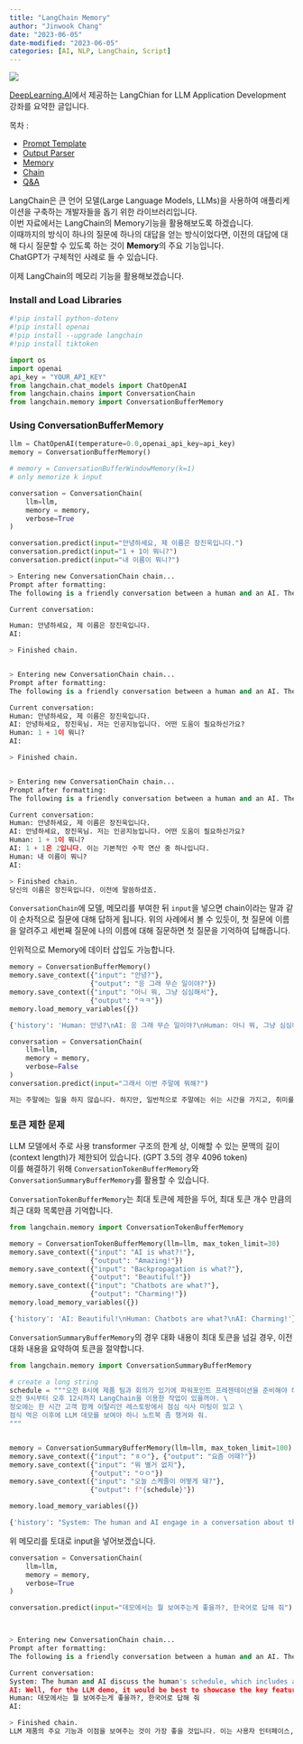 ```yaml
---
title: "LangChain Memory"
author: "Jinwook Chang"
date: "2023-06-05"
date-modified: "2023-06-05"
categories: [AI, NLP, LangChain, Script]
---
```


![](../../others/prompt.png)


[DeepLearning.AI](https://www.deeplearning.ai/)에서 제공하는 LangChian for LLM Application Development 강좌를 요약한 글입니다.

목차 :

* [Prompt Template](../langchain-prompt-template/)
* [Output Parser](../langchain-output-parser/)
* [Memory](../langchain-memory/)
* [Chain](../langchain-chains/)
* [Q&A](../langchain-qna)

LangChain은 큰 언어 모델(Large Language Models, LLMs)을 사용하여 애플리케이션을 구축하는 개발자들을 돕기 위한 라이브러리입니다. \
이번 자료에서는 LangChain의 Memory기능을 활용해보도록 하겠습니다. \
이때까지의 방식이 하나의 질문에 하나의 대답을 얻는 방식이었다면, 이전의 대답에 대해 다시 질문할 수 있도록 하는 것이 **Memory**의 주요 기능입니다. \
ChatGPT가 구체적인 사례로 들 수 있습니다.

이제 LangChain의 메모리 기능을 활용해보겠습니다.

### Install and Load Libraries

```python
#!pip install python-dotenv
#!pip install openai
#!pip install --upgrade langchain
#!pip install tiktoken

import os
import openai
api_key = "YOUR_API_KEY"
from langchain.chat_models import ChatOpenAI
from langchain.chains import ConversationChain
from langchain.memory import ConversationBufferMemory
```

### Using ConversationBufferMemory

```python
llm = ChatOpenAI(temperature=0.0,openai_api_key=api_key)
memory = ConversationBufferMemory()

# memory = ConversationBufferWindowMemory(k=1)
# only memorize k input

conversation = ConversationChain(
    llm=llm, 
    memory = memory,
    verbose=True
)
```

```python
conversation.predict(input="안녕하세요, 제 이름은 장진욱입니다.")
conversation.predict(input="1 + 1이 뭐니?")
conversation.predict(input="내 이름이 뭐니?")
```

```python
> Entering new ConversationChain chain...
Prompt after formatting:
The following is a friendly conversation between a human and an AI. The AI is talkative and provides lots of specific details from its context. If the AI does not know the answer to a question, it truthfully says it does not know.

Current conversation:

Human: 안녕하세요, 제 이름은 장진욱입니다.
AI:

> Finished chain.


> Entering new ConversationChain chain...
Prompt after formatting:
The following is a friendly conversation between a human and an AI. The AI is talkative and provides lots of specific details from its context. If the AI does not know the answer to a question, it truthfully says it does not know.

Current conversation:
Human: 안녕하세요, 제 이름은 장진욱입니다.
AI: 안녕하세요, 장진욱님. 저는 인공지능입니다. 어떤 도움이 필요하신가요?
Human: 1 + 1이 뭐니?
AI:

> Finished chain.


> Entering new ConversationChain chain...
Prompt after formatting:
The following is a friendly conversation between a human and an AI. The AI is talkative and provides lots of specific details from its context. If the AI does not know the answer to a question, it truthfully says it does not know.

Current conversation:
Human: 안녕하세요, 제 이름은 장진욱입니다.
AI: 안녕하세요, 장진욱님. 저는 인공지능입니다. 어떤 도움이 필요하신가요?
Human: 1 + 1이 뭐니?
AI: 1 + 1은 2입니다. 이는 기본적인 수학 연산 중 하나입니다.
Human: 내 이름이 뭐니?
AI:

> Finished chain.
당신의 이름은 장진욱입니다. 이전에 말씀하셨죠.
```

`ConversationChain`에 모델, 메모리를 부여한 뒤 `input`을 넣으면 chain이라는 말과 같이 순차적으로 질문에 대해 답하게 됩니다.
위의 사례에서 볼 수 있듯이, 첫 질문에 이름을 알려주고 세번째 질문에 나의 이름에 대해 질문하면 첫 질문을 기억하여 답해줍니다.

인위적으로 Memory에 데이터 삽입도 가능합니다.

```python
memory = ConversationBufferMemory()
memory.save_context({"input": "안녕?"}, 
                    {"output": "응 그래 무슨 일이야?"})
memory.save_context({"input": "아니 뭐, 그냥 심심해서"}, 
                    {"output": "ㅋㅋ"})
memory.load_memory_variables({})
```

```python
{'history': 'Human: 안녕?\nAI: 응 그래 무슨 일이야?\nHuman: 아니 뭐, 그냥 심심해서\nAI: ㅋㅋ'}
```

```python
conversation = ConversationChain(
    llm=llm, 
    memory = memory,
    verbose=False
)
conversation.predict(input="그래서 이번 주말에 뭐해?")
```

```python
저는 주말에는 일을 하지 않습니다. 하지만, 일반적으로 주말에는 쉬는 시간을 가지고, 취미를 즐기거나 친구들과 만나는 등의 활동을 합니다. 당신은 무엇을 계획하고 있나요?
```



### 토큰 제한 문제

LLM 모델에서 주로 사용 transformer 구조의 한계 상, 이해할 수 있는 문맥의 길이 \(context length\)가 제한되어 있습니다.
\(GPT 3.5의 경우 4096 token\) \
이를 해결하기 위해 `ConversationTokenBufferMemory`와 `ConversationSummaryBufferMemory`를 활용할 수 있습니다.

`ConversationTokenBufferMemory`는 최대 토큰에 제한을 두어, 최대 토큰 개수 만큼의 최근 대화 목록만큼 기억합니다.

```python
from langchain.memory import ConversationTokenBufferMemory

memory = ConversationTokenBufferMemory(llm=llm, max_token_limit=30)
memory.save_context({"input": "AI is what?!"},
                    {"output": "Amazing!"})
memory.save_context({"input": "Backpropagation is what?"},
                    {"output": "Beautiful!"})
memory.save_context({"input": "Chatbots are what?"}, 
                    {"output": "Charming!"})
memory.load_memory_variables({})
```

```python
{'history': 'AI: Beautiful!\nHuman: Chatbots are what?\nAI: Charming!'}
```

`ConversationSummaryBufferMemory`의 경우 대화 내용이 최대 토큰을 넘길 경우, 이전 대화 내용을 요약하여 토큰을 절약합니다.

```python
from langchain.memory import ConversationSummaryBufferMemory

# create a long string
schedule = """오전 8시에 제품 팀과 회의가 있기에 파워포인트 프레젠테이션을 준비해야 해. \
오전 9시부터 오후 12시까지 LangChain을 이용한 작업이 있을꺼야. \
정오에는 한 시간 고객 함께 이탈리안 레스토랑에서 점심 식사 미팅이 있고 \
점식 먹은 이후에 LLM 데모를 보여야 하니 노트북 좀 챙겨와 줘.
"""


memory = ConversationSummaryBufferMemory(llm=llm, max_token_limit=100)
memory.save_context({"input": "ㅎㅇ"}, {"output": "요즘 어때?"})
memory.save_context({"input": "뭐 별거 없지"},
                    {"output": "ㅇㅇ"})
memory.save_context({"input": "오늘 스케줄이 어떻게 돼?"}, 
                    {"output": f"{schedule}"})

memory.load_memory_variables({})                 
```

```python
{'history': "System: The human and AI engage in a conversation about the human's schedule. The AI informs the human of a morning meeting with the product team and a LangChain project from 9am to 12pm. There is also a lunch meeting with a customer at an Italian restaurant and a LLM demo to present after lunch. The AI requests the human to bring a laptop for the demo."}
```

위 메모리를 토대로 input을 넣어보겠습니다.

```python
conversation = ConversationChain(
    llm=llm, 
    memory = memory,
    verbose=True
)

conversation.predict(input="데모에서는 뭘 보여주는게 좋을까?, 한국어로 답해 줘")
```

```python


> Entering new ConversationChain chain...
Prompt after formatting:
The following is a friendly conversation between a human and an AI. The AI is talkative and provides lots of specific details from its context. If the AI does not know the answer to a question, it truthfully says it does not know.

Current conversation:
System: The human and AI discuss the human's schedule, which includes a morning meeting with the product team and a LangChain project from 9am to 12pm, a lunch meeting with a customer at an Italian restaurant, and a LLM demo to present after lunch. The AI requests the human to bring a laptop for the demo. The human asks what would be good to show in the demo.
AI: Well, for the LLM demo, it would be best to showcase the key features and benefits of the product. This could include the user interface, the ease of use, and the various functionalities that the LLM offers. Additionally, it would be helpful to highlight any recent updates or improvements that have been made to the product. Is there anything specific you would like me to focus on?
Human: 데모에서는 뭘 보여주는게 좋을까?, 한국어로 답해 줘
AI:

> Finished chain.
LLM 제품의 주요 기능과 이점을 보여주는 것이 가장 좋을 것입니다. 이는 사용자 인터페이스, 사용의 용이성 및 LLM이 제공하는 다양한 기능을 포함할 수 있습니다. 또한 제품에 최근에 이루어진 업데이트 또는 개선 사항을 강조하는 것이 도움이 될 것입니다. 특별히 강조하고 싶은 내용이 있으신가요?
```


